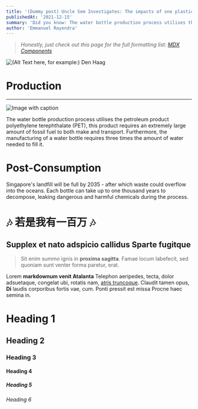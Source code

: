```yaml
---
title: '(Dummy post) Uncle Sem Investigates: The impacts of one plastic bottle'
publishedAt: '2021-12-15'
summary: 'Did you know: The water bottle production process utilises the petroleum product polyethylene terephthalate (PET), requiring an extremely large amount of fossil fuel to both make and transport?'
author: 'Emmanuel Rayendra'
---
```


> _Honestly, just check out this page for the full formatting list: [MDX Components](https://mdxjs.com/table-of-components/)_

<!-- For local assets placed in the blog page: ![Uncle Semakau Investigates](/unclesemakau_singlet.png) -->
![(Alt Text here, for example:) Den Haag](/images/blog/icj.jpg)

# Production

----

![Image with caption](https://res.cloudinary.com/jerrick/image/upload/f_jpg,q_auto,w_720/hzkblawdsnhfaf0e6fda.jpg "Lunch atop a skyscraper")

The water bottle production process utilises the petroleum product polyethylene terephthalate (PET), this product requires an extremely large amount of fossil fuel to both make and transport. Furthermore, the manufacturing of a water bottle requires three times the amount of water needed to fill it.

# Post-Consumption

Singapore's landfill will be full by 2035 - after which waste could overflow into the oceans. Each bottle can take up to one thousand years to decompose, leaking dangerous and harmful chemicals during the process.

# 🎶 若是我有一百万 🎶

## Supplex et nato adspicio callidus Sparte fugitque

> Sit enim summo ignis in **proxima sagitta**. Famae locum labefecit, sed quoniam sunt venter forma paretur, erat.

Lorem **markdownum venit Atalanta** Telephon aeripedes, tecta, dolor adsuetaque, congelat ubi, rotatis nam, [atris truncoque](http://ad.com/ut). Claudit tamen opus, **Di** laudis corporibus fortis vae, cum. Ponti pressit est missa Procne haec semina in.

# Heading 1
## Heading 2
### Heading 3
#### Heading 4
##### Heading 5
###### Heading 6